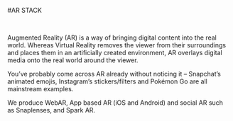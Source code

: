 #AR STACK

<br />

Augmented Reality (AR) is a way of bringing digital content into the real world. Whereas Virtual Reality removes the viewer from their surroundings and places them in an artificially created environment, AR overlays digital media onto the real world around the viewer.

You’ve probably come across AR already without noticing it – Snapchat’s animated emojis, Instagram’s stickers/filters and Pokémon Go are all mainstream examples.

We produce WebAR, App based AR (iOS and Android) and social AR such as Snaplenses, and Spark AR.
